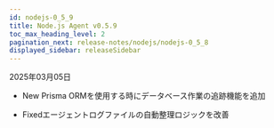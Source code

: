 ```yaml
---
id: nodejs-0_5_9
title: Node.js Agent v0.5.9
toc_max_heading_level: 2
pagination_next: release-notes/nodejs/nodejs-0_5_8
displayed_sidebar: releaseSidebar
---
```


2025年03月05日

- <Status priority='1'>New</Status> Prisma ORMを使用する時にデータベース作業の追跡機能を追加

- <Status priority='0'>Fixed</Status>エージェントログファイルの自動整理ロジックを改善


<DownloadNode2 ver="0.5.9" />
